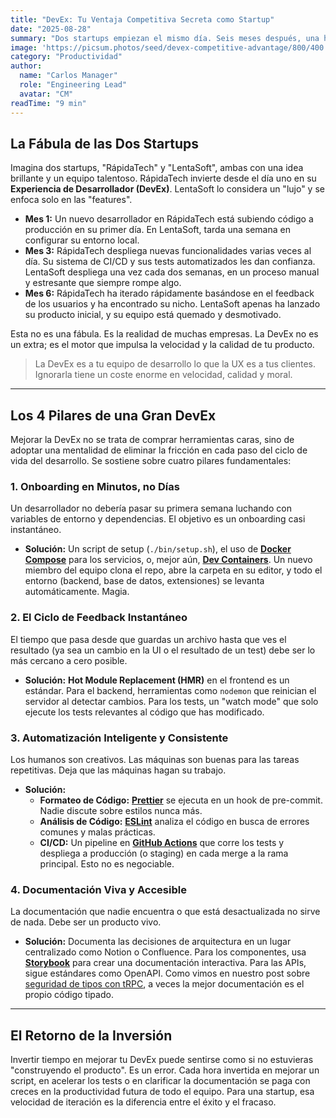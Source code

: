 ```yaml
---
title: "DevEx: Tu Ventaja Competitiva Secreta como Startup"
date: "2025-08-28"
summary: "Dos startups empiezan el mismo día. Seis meses después, una ha pivotado tres veces y encontrado product-market fit. La otra sigue intentando desplegar la versión 1. La diferencia: DevEx."
image: 'https://picsum.photos/seed/devex-competitive-advantage/800/400'
category: "Productividad"
author:
  name: "Carlos Manager"
  role: "Engineering Lead"
  avatar: "CM"
readTime: "9 min"
---
```


## La Fábula de las Dos Startups

Imagina dos startups, "RápidaTech" y "LentaSoft", ambas con una idea brillante y un equipo talentoso. RápidaTech invierte desde el día uno en su **Experiencia de Desarrollador (DevEx)**. LentaSoft lo considera un "lujo" y se enfoca solo en las "features".

- **Mes 1:** Un nuevo desarrollador en RápidaTech está subiendo código a producción en su primer día. En LentaSoft, tarda una semana en configurar su entorno local.
- **Mes 3:** RápidaTech despliega nuevas funcionalidades varias veces al día. Su sistema de CI/CD y sus tests automatizados les dan confianza. LentaSoft despliega una vez cada dos semanas, en un proceso manual y estresante que siempre rompe algo.
- **Mes 6:** RápidaTech ha iterado rápidamente basándose en el feedback de los usuarios y ha encontrado su nicho. LentaSoft apenas ha lanzado su producto inicial, y su equipo está quemado y desmotivado.

Esta no es una fábula. Es la realidad de muchas empresas. La DevEx no es un extra; es el motor que impulsa la velocidad y la calidad de tu producto.

> La DevEx es a tu equipo de desarrollo lo que la UX es a tus clientes. Ignorarla tiene un coste enorme en velocidad, calidad y moral.

---

## Los 4 Pilares de una Gran DevEx

Mejorar la DevEx no se trata de comprar herramientas caras, sino de adoptar una mentalidad de eliminar la fricción en cada paso del ciclo de vida del desarrollo. Se sostiene sobre cuatro pilares fundamentales:

### 1. Onboarding en Minutos, no Días

Un desarrollador no debería pasar su primera semana luchando con variables de entorno y dependencias. El objetivo es un onboarding casi instantáneo.

- **Solución:** Un script de setup (`./bin/setup.sh`), el uso de **[Docker Compose](https://docs.docker.com/compose/)** para los servicios, o, mejor aún, **[Dev Containers](https://code.visualstudio.com/docs/devcontainers/containers)**. Un nuevo miembro del equipo clona el repo, abre la carpeta en su editor, y todo el entorno (backend, base de datos, extensiones) se levanta automáticamente. Magia.

### 2. El Ciclo de Feedback Instantáneo

El tiempo que pasa desde que guardas un archivo hasta que ves el resultado (ya sea un cambio en la UI o el resultado de un test) debe ser lo más cercano a cero posible.

- **Solución:** **Hot Module Replacement (HMR)** en el frontend es un estándar. Para el backend, herramientas como `nodemon` que reinician el servidor al detectar cambios. Para los tests, un "watch mode" que solo ejecute los tests relevantes al código que has modificado.

### 3. Automatización Inteligente y Consistente

Los humanos son creativos. Las máquinas son buenas para las tareas repetitivas. Deja que las máquinas hagan su trabajo.

- **Solución:**
    - **Formateo de Código:** **[Prettier](https://prettier.io/)** se ejecuta en un hook de pre-commit. Nadie discute sobre estilos nunca más.
    - **Análisis de Código:** **[ESLint](https://eslint.org/)** analiza el código en busca de errores comunes y malas prácticas.
    - **CI/CD:** Un pipeline en **[GitHub Actions](https://github.com/features/actions)** que corre los tests y despliega a producción (o staging) en cada merge a la rama principal. Esto no es negociable.

### 4. Documentación Viva y Accesible

La documentación que nadie encuentra o que está desactualizada no sirve de nada. Debe ser un producto vivo.

- **Solución:** Documenta las decisiones de arquitectura en un lugar centralizado como Notion o Confluence. Para los componentes, usa **[Storybook](https://storybook.js.org/)** para crear una documentación interactiva. Para las APIs, sigue estándares como OpenAPI. Como vimos en nuestro post sobre [seguridad de tipos con tRPC](/blog/type-safety-beyond-typescript), a veces la mejor documentación es el propio código tipado.

---

## El Retorno de la Inversión

Invertir tiempo en mejorar tu DevEx puede sentirse como si no estuvieras "construyendo el producto". Es un error. Cada hora invertida en mejorar un script, en acelerar los tests o en clarificar la documentación se paga con creces en la productividad futura de todo el equipo. Para una startup, esa velocidad de iteración es la diferencia entre el éxito y el fracaso.
